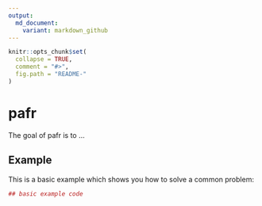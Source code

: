```yaml
---
output:
  md_document:
    variant: markdown_github
---
```


<!-- README.md is generated from README.Rmd. Please edit that file -->

```r
knitr::opts_chunk$set(
  collapse = TRUE,
  comment = "#>",
  fig.path = "README-"
)
```

# pafr

The goal of pafr is to ...

## Example

This is a basic example which shows you how to solve a common problem:

```r
## basic example code
```
